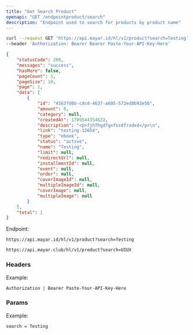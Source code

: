```yaml
---
title: "Get Search Product"
openapi: "GET /endpointproduct/search"
description: "Endpoint used to search for products by product name"
---
```


<RequestExample>

```bash Request Example
curl --request GET 'https://api.mayar.id/hl/v1/product?search=Testing' \
--header 'Authorization: Bearer Bearer Paste-Your-API-Key-Here'
```

</RequestExample>

<ResponseExample>

```json Response Example 200 expandable
{
    "statusCode": 200,
    "messages": "success",
    "hasMore": false,
    "pageCount": 1,
    "pageSize": 10,
    "page": 1,
    "data": [
        {
            "id": "45637d0b-cdcd-4637-a605-572ed0b92e5b",
            "amount": 0,
            "category": null,
            "createdAt": 1709544354622,
            "description": "<p>fjhfhgdfgxfsxdfrxdxd</p>\n",
            "link": "testing-12654",
            "type": "ebook",
            "status": "active",
            "name": "Testing",
            "limit": null,
            "redirectUrl": null,
            "installmentId": null,
            "event": null,
            "order": null,
            "coverImageId": null,
            "multipleImageId": null,
            "coverImage": null,
            "multipleImage": null
        }
    ],
    "total": 1
}
```

</ResponseExample>

Endpoint:

<CodeGroup>

```Sandbox Production
https://api.mayar.id/hl/v1/product?search=Testing
```


```Sandbox Sandbox
https://api.mayar.club/hl/v1/product?search=UIUX
```

</CodeGroup>

### Headers

<ResponseField name="Authorization" type="string" required>
  Example:

  `Authorization | Bearer Paste-Your-API-Key-Here`
</ResponseField>

### Params

<ParamField path="param" type="string" required>
  Example:

  `search = Testing`
</ParamField>